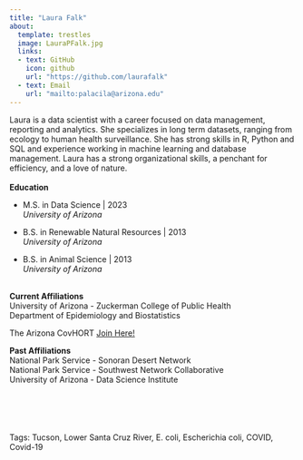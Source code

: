 ```yaml
---
title: "Laura Falk"
about: 
  template: trestles
  image: LauraPFalk.jpg
  links:
  - text: GitHub
    icon: github
    url: "https://github.com/laurafalk"
  - text: Email
    url: "mailto:palacila@arizona.edu"
---
```


Laura is a data scientist with a career focused on data management, reporting and analytics. She specializes in long term datasets, ranging from ecology to human health surveillance. She has strong skills in R, Python and SQL and experience working in machine learning and database management. Laura has a strong organizational skills, a penchant for efficiency, and a love of nature.     
<br>
**Education**

* M.S. in Data Science | 2023<br> *University of Arizona*

* B.S. in Renewable Natural Resources | 2013 <br> *University of Arizona*

* B.S. in Animal Science | 2013 <br>*University of Arizona*

<br>
**Current Affiliations**<br> 
University of Arizona - Zuckerman College of Public Health<br>
Department of Epidemiology and Biostatistics

The Arizona CovHORT [Join Here!](https://covhort.arizona.edu/)
 

**Past Affiliations** <br>
National Park Service - Sonoran Desert Network <br>
National Park Service - Southwest Network Collaborative <br>
University of Arizona - Data Science Institute <br>
<br>
<br>
<br>
<br>
<br>
Tags: Tucson, Lower Santa Cruz River, E. coli, Escherichia coli, COVID, Covid-19